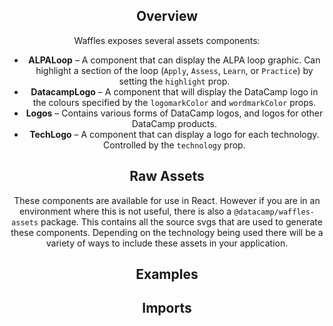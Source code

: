 



<Header
  pageTitle="Assets"
  overview="A collection of DataCamp assets."
/>

<Section>

## Overview

Waffles exposes several assets components:

- **ALPALoop** – A component that can display the ALPA loop graphic. Can highlight a section of the loop (`Apply`, `Assess`, `Learn`, or `Practice`) by setting the `highlight` prop.
- **DatacampLogo** – A component that will display the DataCamp logo in the colours specified by the `logomarkColor` and `wordmarkColor` props.
- **Logos** – Contains various forms of DataCamp logos, and logos for other DataCamp products.
- **TechLogo** – A component that can display a logo for each technology. Controlled by the `technology` prop.

</Section>

<Section>

## Raw Assets

These components are available for use in React. However if you are in an environment where this is not useful, there is also a `@datacamp/waffles-assets` package. This contains all the source svgs that are used to generate these components. Depending on the technology being used there will be a variety of ways to include these assets in your application.

</Section>

<Section>

## Examples

<Example title="Logomark only" path="assets/logomark-only">
  <LogomarkOnly />
</Example>

<Example title="Regular logo" path="assets/regular-logo">
  <RegularLogo />
</Example>

<Example title="ALPA loop regular" path="assets/alpa-loop-regular">
  <ALPALoopRegular />
</Example>

<Example title="ALPA loop with highlight" path="assets/alpa-loop-with-highlight">
  <ALPALoopWithHighlight />
</Example>

<Example title="Technology logos regular" path="assets/tech-logos-regular">
  <TechLogosRegular />
</Example>

</Section>

<Section>

## Imports

<Imports module={AssetsExports} path="@datacamp/waffles-asset-components" />

</Section>

